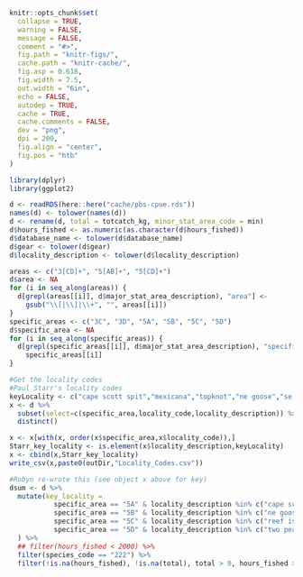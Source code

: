 ```r
knitr::opts_chunk$set(
  collapse = TRUE,
  warning = FALSE,
  message = FALSE,
  comment = "#>",
  fig.path = "knitr-figs/",
  cache.path = "knitr-cache/",
  fig.asp = 0.618,
  fig.width = 7.5,
  out.width = "6in",
  echo = FALSE,
  autodep = TRUE,
  cache = TRUE,
  cache.comments = FALSE,
  dev = "png",
  dpi = 200,
  fig.align = "center",
  fig.pos = "htb"
)
```

```r
library(dplyr)
library(ggplot2)
```

```r
d <- readRDS(here::here("cache/pbs-cpue.rds"))
names(d) <- tolower(names(d))
d <- rename(d, total = totcatch_kg, minor_stat_area_code = min)
d$hours_fished <- as.numeric(as.character(d$hours_fished))
d$database_name <- tolower(d$database_name)
d$gear <- tolower(d$gear)
d$locality_description <- tolower(d$locality_description)

areas <- c("3[CD]+", "5[AB]+", "5[CD]+")
d$area <- NA
for (i in seq_along(areas)) {
  d[grepl(areas[[i]], d$major_stat_area_description), "area"] <-
    gsub("\\[|\\]|\\+", "", areas[[i]])
}
specific_areas <- c("3C", "3D", "5A", "5B", "5C", "5D")
d$specific_area <- NA
for (i in seq_along(specific_areas)) {
  d[grepl(specific_areas[[i]], d$major_stat_area_description), "specific_area"] <-
    specific_areas[[i]]
}

#Get the locality codes
#Paul Starr's locality codes
keyLocality <- c("cape scott spit","mexicana","topknot","ne goose","se goose","nw goose","sw goose", "reef island","west horseshoe","east horseshoe","two peaks","butterworth","white rocks","shell ground")
x <- d %>%
  subset(select=c(specific_area,locality_code,locality_description)) %>%
  distinct()

x <- x[with(x, order(x$specific_area,x$locality_code)),]
Starr_key_locality <- is.element(x$locality_description,keyLocality)
x <- cbind(x,Starr_key_locality)
write_csv(x,paste0(outDir,"Locality_Codes.csv"))

#Robyn re-wrote this (see object x above for key)
dsum <- d %>%
  mutate(key_locality =
           specific_area == "5A" & locality_description %in% c("cape scott spit", "mexicana","topknot") |
           specific_area == "5B" & locality_description %in% c("ne goose","se goose","nw goose","sw goose") |
           specific_area == "5C" & locality_description %in% c("reef island","west horseshoe","east horseshoe") |
           specific_area == "5D" & locality_description %in% c("two peaks","butterworth","white rocks","shell ground")
  ) %>%
  ## filter(hours_fished < 2000) %>%
  filter(species_code == "222") %>%
  filter(!is.na(hours_fished), !is.na(total), total > 0, hours_fished > 0)
```
